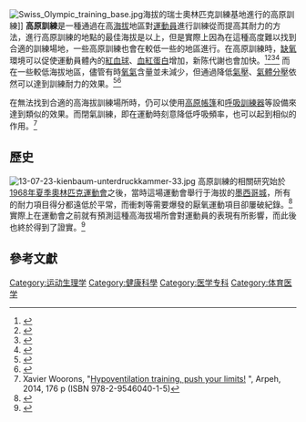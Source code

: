 [[Image:Swiss_Olympic_training_base.jpg|thumb]]海拔{{convert|1856|m|ft}}的瑞士奧林匹克訓練基地進行的高原訓練]]
'''高原訓練'''是一種通過在高[[海拔|海拔]]地區對[[運動員|運動員]]進行訓練從而提高其耐力的方法，進行高原訓練的地點的最佳海拔是{{convert|2400|m}}以上，但是實際上因為在這種高度難以找到合適的訓練場地，一些高原訓練也會在較低一些的地區進行。在高原訓練時，[[缺氧|缺氧]]環境可以促使運動員體內的[[紅血球|紅血球]]、[[血紅蛋白|血紅蛋白]]增加，新陈代謝也會加快。<ref name=Formenti>{{cite journal |first1=F|last1=Formenti |first2=D |last2=Constantin-Teodosiu |first3=Y |last3=Emmanuel |first4=J |last4=Cheeseman  |title=Regulation of human metabolism by hypoxia-inducible factor |journal=Proceedings of the National Academy of Sciences of the USA |volume=107 |issue=28 |pages=12722–12727 |date=June 2010 |pmid=20616028 |pmc=2906567 |doi=10.1073/pnas.1002339107 |displayauthors=4|last5=Dorrington |last6=Edwards |first6=L. M.|last7=Humphreys |first7=S. M. |last8=Lappin |first8=T. R. J. |last9=McMullin |first9=M. F. |last10=McNamara |first10=C. J. |last11=Mills|first11=W. |last12=Murphy |first12=J. A. |last13=O'Connor |first13=D. F. |last14=Percy |first14=M. J. |last15=Ratcliffe |last16=Smith|first16=T. G. |last17=Treacy |first17=M. |last18=Frayn |first18=K. N. |last19=Greenhaff |first19=P. L. |last20=Karpe |first20=F. |last21=Clarke|first21=K. |last22=Robbins |first22=P. A.|bibcode=2010PNAS..10712722F }}</ref><ref name="pmid16497842">{{cite journal |last1=Wehrlin |first1=JP |last2=Zuest |first2=P |last3=Hallén |first3=J |last4=Marti |first4=B |title=Live high—train low for 24 days increases hemoglobin mass and red cell volume in elite endurance athletes |journal=J. Appl. Physiol. |volume=100 |issue=6 |pages=1938–45 |date=June 2006 |pmid=16497842 |doi=10.1152/japplphysiol.01284.2005 |url=http://jap.physiology.org/content/100/6/1938.long |accessdate=2009-03-05 |archive-date=2017-06-30 |archive-url=https://web.archive.org/web/20170630201656/http://jap.physiology.org/content/100/6/1938.long |dead-url=no }}</ref><ref name="pmid17805094">{{cite journal |last1=Gore |first1=CJ |last2=Clark |first2=SA |last3=Saunders |first3=PU |title=Nonhematological mechanisms of improved sea-level performance after hypoxic exposure |journal=Med. Sci. Sports Exercise |volume=39 |issue=9 |pages=1600–9 |date=September 2007 |pmid=17805094 |doi=10.1249/mss.0b013e3180de49d3 |url=http://meta.wkhealth.com/pt/pt-core/template-journal/lwwgateway/media/landingpage.htm?an=00005768-200709000-00023 |accessdate=2009-03-05 |archive-date=2013-04-30 |archive-url=https://web.archive.org/web/20130430170806/http://meta.wkhealth.com/pt/pt-core/template-journal/lwwgateway/media/landingpage.htm?an=00005768-200709000-00023 |dead-url=no }}</ref><ref name=Acclimatization>{{cite journal|last1=Muza|first1=SR|last2=Fulco|first2=CS|last3=Cymerman|first3=A|title=Altitude Acclimatization Guide|journal=US Army Research Inst. of Environmental Medicine Thermal and Mountain Medicine Division Technical Report|issue=USARIEM–TN–04–05|year=2004|url=http://archive.rubicon-foundation.org/7616|accessdate=2009-03-05|author=|archive-url=https://web.archive.org/web/20090423042451/http://archive.rubicon-foundation.org/7616|archive-date=2009-04-23|dead-url=yes}}</ref> 而在一些較低海拔地區，儘管有時[[氧氣|氧氣]]含量並未減少，但通過降低[[氣壓|氣壓]]、[[氣體分壓|氣體分壓]]依然可以達到訓練耐力的效果。<ref name="pmid8904608">{{cite journal |last=West |first=JB |title=Prediction of barometric pressures at high altitude with the use of model atmospheres |journal=J. Appl. Physiol. |volume=81 |issue=4 |pages=1850–4 |date=October 1996 |pmid=8904608 |doi= |url=http://jap.physiology.org/content/81/4/1850.long |accessdate=2009-03-05 |archive-date=2017-05-16 |archive-url=https://web.archive.org/web/20170516012614/http://jap.physiology.org/content/81/4/1850.long |dead-url=no }}</ref><ref>{{cite web|url=http://www.altitude.org/high_altitude.php|title=Online high-altitude oxygen and pressure calculator|publisher=Altitude.org|access-date=2015-06-18|archive-url=https://web.archive.org/web/20100201060010/http://www.altitude.org/high_altitude.php|archive-date=2010-02-01|dead-url=yes}}</ref>

在無法找到合適的高海拔訓練場所時，仍可以使用[[高原帳篷|高原帳篷]]和[[呼吸訓練器|呼吸訓練器]]等設備來達到類似的效果。而閉氣訓練，即在運動時刻意降低呼吸頻率，也可以起到相似的作用。<ref>Xavier Woorons, "[http://www.hypoventilation-training.com/Activity.html Hypoventilation training, push your limits!] {{Wayback|url=http://www.hypoventilation-training.com/Activity.html |date=20170717193234 }}", Arpeh, 2014, 176 p (ISBN 978-2-9546040-1-5)</ref>

== 歷史 ==
[[File:13-07-23-kienbaum-unterdruckkammer-33.jpg|thumb]]
高原訓練的相關研究始於[[1968年夏季奧林匹克運動會|1968年夏季奧林匹克運動會]]之後，當時這場運動會舉行于海拔{{convert|2240|m}}的[[墨西哥城|墨西哥城]]，所有的耐力項目得分都遠低於平常，而衝刺等需要爆發的厭氧運動項目卻屢破紀錄。<ref>{{cite web|title=Mexico 1968 Summer Olympics|publisher=Olympics.org|url=http://www.olympic.org/mexico-1968-summer-olympics|access-date=2015-06-18|archive-date=2020-11-28|archive-url=https://web.archive.org/web/20201128081901/http://www.olympic.org/mexico-1968-summer-olympics|dead-url=no}}</ref> 實際上在運動會之前就有預測這種高海拔場所會對運動員的表現有所影響，而此後也終於得到了證實。<ref>{{cite journal|last1=Ward-Smith|year=1983|title=The influence of aerodynamic and biomechanical factors on long jump performance|journal=Journal of Biomechanics| volume=16| pages=655–658| doi=10.1016/0021-9290(83)90116-1|pmid=6643537| first1=AJ| issue=8}}</ref>

==參考文獻==
{{reflist|30em}}

[[Category:运动生理学|Category:运动生理学]]
[[Category:健康科學|Category:健康科學]]
[[Category:医学专科|Category:医学专科]]
[[Category:体育医学|Category:体育医学]]